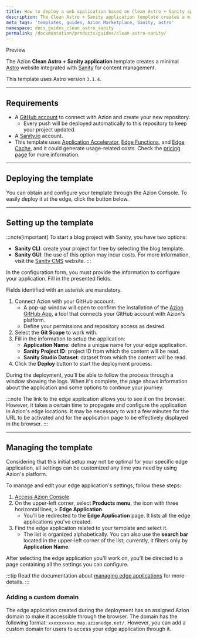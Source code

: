 ```yaml
---
title: How to deploy a web application based on Clean Astro + Sanity application
description: The Clean Astro + Sanity application template creates a minimal Astro website integrated with Sanity.io for content management.
meta_tags: 'templates, guides, Azion Marketplace, Sanity, astro'
namespace: docs_guides_clean_astro_sanity
permalink: /documentation/products/guides/clean-astro-sanity/
---
```



<Tag severity="info" client:only="vue">
Preview
</Tag>

The Azion **Clean Astro + Sanity application** template creates a minimal [Astro](https://docs.astro.build/en/concepts/why-astro/) website integrated with [Sanity](http://sanity.io/) for content management.

This template uses Astro version `3.1.4`.

---

## Requirements

- A [GitHub account](https://github.com/signup) to connect with Azion and create your new repository.
  - Every push will be deployed automatically to this repository to keep your project updated.
- A [Sanity.io](http://sanity.io/) account.
- This template uses [Application Accelerator](/en/documentation/products/build/edge-application/application-accelerator/), [Edge Functions](/en/documentation/products/build/edge-application/edge-functions/), and [Edge Cache](https://www.azion.com/en/documentation/products/build/edge-application/edge-cache/), and it could generate usage-related costs. Check the [pricing page](https://www.azion.com/en/pricing/) for more information.

---

## Deploying the template

You can obtain and configure your template through the Azion Console. To easily deploy it at the edge, click the button below.

<LinkButton
  label="Deploy"
  link="https://console.azion.com/create/sanity/clean-astro-sanity-app"
  icon="ai ai-azion"
  icon-pos="left"
/>

---

## Setting up the template

:::note[important]
To start a blog project with Sanity, you have two options:

- **Sanity CLI**: create your project for free by selecting the blog template.
- **Sanity GUI**: the use of this option may incur costs. For more information, visit the [Sanity CMS](http://sanity.io/) website.
:::

In the configuration form, you must provide the information to configure your application. Fill in the presented fields.

Fields identified with an asterisk are mandatory.

1. Connect Azion with your GitHub account.
   - A pop-up window will open to confirm the installation of the [Azion GitHub App](https://www.azion.com/en/documentation/products/guides/azion-github-app/), a tool that connects your GitHub account with Azion's platform.
   - Define your permissions and repository access as desired.
2. Select the **Git Scope** to work with.
3. Fill in the information to setup the application:
   - **Application Name**: define a unique name for your edge application.
   - **Sanity Project ID**: project ID from which the content will be read.
   - **Sanity Studio Dataset**: dataset from which the content will be read. 
4. Click the **Deploy** button to start the deployment process.

During the deployment, you'll be able to follow the process through a window showing the logs. When it's complete, the page shows information about the application and some options to continue your journey.

:::note
The link to the edge application allows you to see it on the browser. However, it takes a certain time to propagate and configure the application in Azion's edge locations. It may be necessary to wait a few minutes for the URL to be activated and for the application page to be effectively displayed in the browser.
:::

---

## Managing the template

Considering that this initial setup may not be optimal for your specific edge application, all settings can be customized any time you need by using Azion's platform.

To manage and edit your edge application's settings, follow these steps:

1. [Access Azion Console](https://console.azion.com).
2. On the upper-left corner, select **Products menu**, the icon with three horizontal lines, > **Edge Application**.
   - You'll be redirected to the **Edge Application** page. It lists all the edge applications you've created.
3. Find the edge application related to your template and select it.
   - The list is organized alphabetically. You can also use the **search bar** located in the upper-left corner of the list; currently, it filters only by **Application Name**.

After selecting the edge application you'll work on, you'll be directed to a page containing all the settings you can configure.

:::tip
Read the documentation about [managing edge applications](/en/documentation/products/build/edge-application/first-steps/) for more details.
:::

### Adding a custom domain

The edge application created during the deployment has an assigned Azion domain to make it accessible through the browser. The domain has the following format: `xxxxxxxxxx.map.azionedge.net/`. However, you can add a custom domain for users to access your edge application through it.


<LinkButton link="/en/documentation/products/guides/configure-a-domain/" label="Go to Configuring a Domain Guide" severity="secondary" />
